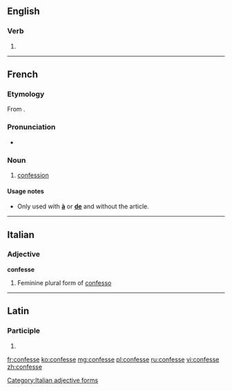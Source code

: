 ==English==

===Verb===
{{head|en|verb}}

# {{obsolete spelling of|confess}}

----

==French==

===Etymology===
From {{term|confesser}}.

===Pronunciation===
* {{IPA|/kɔ̃fɛs/|lang=fr}}

===Noun===
{{fr-noun|f}}

# {{religion|lang=fr}} [[confession]]

====Usage notes====
* Only used with '''[[à]]''' or '''[[de]]''' and without the article.

----

==Italian==

===Adjective===
'''confesse''' {{f}}

# Feminine plural form of [[confesso]]

[[Category:Italian adjective forms]]

----

==Latin==

===Participle===
{{la-part-form|cōnfesse}}

# {{inflection of|[[confessus#Latin|cōnfessus]]||voc|m|s|lang=la}}

[[fr:confesse]]
[[ko:confesse]]
[[mg:confesse]]
[[pl:confesse]]
[[ru:confesse]]
[[vi:confesse]]
[[zh:confesse]]
